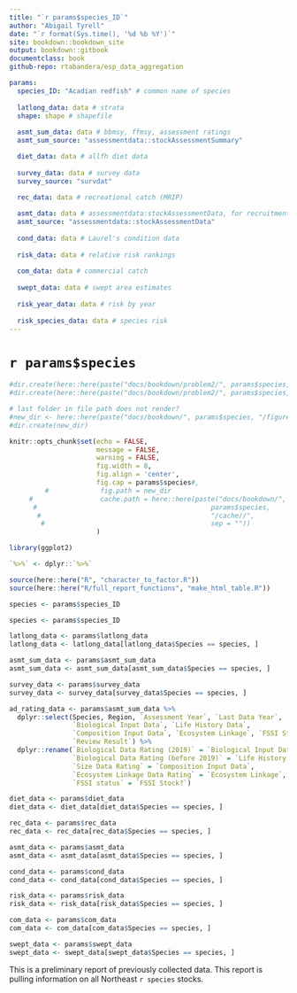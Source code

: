 ```yaml
--- 
title: "`r params$species_ID`"
author: "Abigail Tyrell"
date: "`r format(Sys.time(), '%d %b %Y')`"
site: bookdown::bookdown_site
output: bookdown::gitbook
documentclass: book
github-repo: rtabandera/esp_data_aggregation

params: 
  species_ID: "Acadian redfish" # common name of species
  
  latlong_data: data # strata
  shape: shape # shapefile
  
  asmt_sum_data: data # bbmsy, ffmsy, assessment ratings
  asmt_sum_source: "assessmentdata::stockAssessmentSummary"

  diet_data: data # allfh diet data
  
  survey_data: data # survey data
  survey_source: "survdat"

  rec_data: data # recreational catch (MRIP)
  
  asmt_data: data # assessmentdata:stockAssessmentData, for recruitment and catch
  asmt_source: "assessmentdata::stockAssessmentData"
  
  cond_data: data # Laurel's condition data
  
  risk_data: data # relative risk rankings
  
  com_data: data # commercial catch
  
  swept_data: data # swept area estimates
  
  risk_year_data: data # risk by year
  
  risk_species_data: data # species risk
---
```


# `r params$species`

```r
#dir.create(here::here(paste("docs/bookdown/problem2/", params$species, "/fig_cache//", sep = "")))
#dir.create(here::here(paste("docs/bookdown/problem2/", params$species, "/cache//", sep = "")))

# last folder in file path does not render?
#new_dir <- here::here(paste("docs/bookdown/", params$species, "/figures/", sep = ""))
#dir.create(new_dir)

knitr::opts_chunk$set(echo = FALSE,
                      message = FALSE, 
                      warning = FALSE, 
                      fig.width = 8, 
                      fig.align = 'center',
                      fig.cap = params$species#,
         #             fig.path = new_dir
     #                 cache.path = here::here(paste("docs/bookdown/", 
      #                                            params$species, 
       #                                           "/cache//", 
        #                                          sep = ""))
                      )

library(ggplot2)

`%>%` <- dplyr::`%>%`
```

```r
source(here::here("R", "character_to_factor.R"))
source(here::here("R/full_report_functions", "make_html_table.R"))
```

```r
species <- params$species_ID
```

```r
species <- params$species_ID

latlong_data <- params$latlong_data
latlong_data <- latlong_data[latlong_data$Species == species, ]

asmt_sum_data <- params$asmt_sum_data
asmt_sum_data <- asmt_sum_data[asmt_sum_data$Species == species, ]

survey_data <- params$survey_data
survey_data <- survey_data[survey_data$Species == species, ]

ad_rating_data <- params$asmt_sum_data %>% 
  dplyr::select(Species, Region, `Assessment Year`, `Last Data Year`,
                `Biological Input Data`, `Life History Data`, 
                `Composition Input Data`, `Ecosystem Linkage`, `FSSI Stock?`,
                `Review Result`) %>%
  dplyr::rename(`Biological Data Rating (2019)` = `Biological Input Data`,
                `Biological Data Rating (before 2019)` = `Life History Data`,
                `Size Data Rating` = `Composition Input Data`,
                `Ecosystem Linkage Data Rating` = `Ecosystem Linkage`,
                `FSSI status` = `FSSI Stock?`)

diet_data <- params$diet_data
diet_data <- diet_data[diet_data$Species == species, ]

rec_data <- params$rec_data
rec_data <- rec_data[rec_data$Species == species, ]

asmt_data <- params$asmt_data
asmt_data <- asmt_data[asmt_data$Species == species, ]

cond_data <- params$cond_data
cond_data <- cond_data[cond_data$Species == species, ]

risk_data <- params$risk_data
risk_data <- risk_data[risk_data$Species == species, ]

com_data <- params$com_data
com_data <- com_data[com_data$Species == species, ]

swept_data <- params$swept_data
swept_data <- swept_data[swept_data$Species == species, ]
```

This is a preliminary report of previously collected data. This report is pulling information on all Northeast `r species` stocks.
